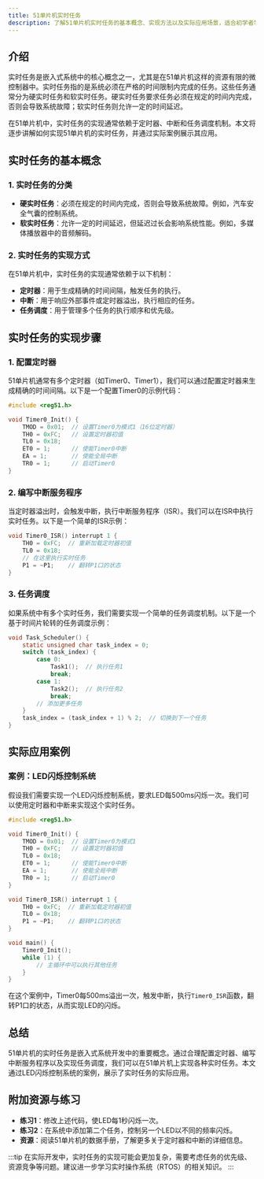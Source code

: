 ```yaml
---
title: 51单片机实时任务
description: 了解51单片机实时任务的基本概念、实现方法以及实际应用场景，适合初学者学习。
---
```


## 介绍

实时任务是嵌入式系统中的核心概念之一，尤其是在51单片机这样的资源有限的微控制器中。实时任务指的是系统必须在严格的时间限制内完成的任务。这些任务通常分为硬实时任务和软实时任务。硬实时任务要求任务必须在规定的时间内完成，否则会导致系统故障；软实时任务则允许一定的时间延迟。

在51单片机中，实时任务的实现通常依赖于定时器、中断和任务调度机制。本文将逐步讲解如何实现51单片机的实时任务，并通过实际案例展示其应用。

## 实时任务的基本概念

### 1. 实时任务的分类

- **硬实时任务**：必须在规定的时间内完成，否则会导致系统故障。例如，汽车安全气囊的控制系统。
- **软实时任务**：允许一定的时间延迟，但延迟过长会影响系统性能。例如，多媒体播放器中的音频解码。

### 2. 实时任务的实现方式

在51单片机中，实时任务的实现通常依赖于以下机制：

- **定时器**：用于生成精确的时间间隔，触发任务的执行。
- **中断**：用于响应外部事件或定时器溢出，执行相应的任务。
- **任务调度**：用于管理多个任务的执行顺序和优先级。

## 实时任务的实现步骤

### 1. 配置定时器

51单片机通常有多个定时器（如Timer0、Timer1），我们可以通过配置定时器来生成精确的时间间隔。以下是一个配置Timer0的示例代码：

```c
#include <reg51.h>

void Timer0_Init() {
    TMOD = 0x01;  // 设置Timer0为模式1（16位定时器）
    TH0 = 0xFC;   // 设置定时器初值
    TL0 = 0x18;
    ET0 = 1;      // 使能Timer0中断
    EA = 1;       // 使能全局中断
    TR0 = 1;      // 启动Timer0
}
```

### 2. 编写中断服务程序

当定时器溢出时，会触发中断，执行中断服务程序（ISR）。我们可以在ISR中执行实时任务。以下是一个简单的ISR示例：

```c
void Timer0_ISR() interrupt 1 {
    TH0 = 0xFC;  // 重新加载定时器初值
    TL0 = 0x18;
    // 在这里执行实时任务
    P1 = ~P1;    // 翻转P1口的状态
}
```

### 3. 任务调度

如果系统中有多个实时任务，我们需要实现一个简单的任务调度机制。以下是一个基于时间片轮转的任务调度示例：

```c
void Task_Scheduler() {
    static unsigned char task_index = 0;
    switch (task_index) {
        case 0:
            Task1();  // 执行任务1
            break;
        case 1:
            Task2();  // 执行任务2
            break;
        // 添加更多任务
    }
    task_index = (task_index + 1) % 2;  // 切换到下一个任务
}
```

## 实际应用案例

### 案例：LED闪烁控制系统

假设我们需要实现一个LED闪烁控制系统，要求LED每500ms闪烁一次。我们可以使用定时器和中断来实现这个实时任务。

```c
#include <reg51.h>

void Timer0_Init() {
    TMOD = 0x01;  // 设置Timer0为模式1
    TH0 = 0xFC;   // 设置定时器初值
    TL0 = 0x18;
    ET0 = 1;      // 使能Timer0中断
    EA = 1;       // 使能全局中断
    TR0 = 1;      // 启动Timer0
}

void Timer0_ISR() interrupt 1 {
    TH0 = 0xFC;  // 重新加载定时器初值
    TL0 = 0x18;
    P1 = ~P1;    // 翻转P1口的状态
}

void main() {
    Timer0_Init();
    while (1) {
        // 主循环中可以执行其他任务
    }
}
```

在这个案例中，Timer0每500ms溢出一次，触发中断，执行`Timer0_ISR`函数，翻转P1口的状态，从而实现LED的闪烁。

## 总结

51单片机的实时任务是嵌入式系统开发中的重要概念。通过合理配置定时器、编写中断服务程序以及实现任务调度，我们可以在51单片机上实现各种实时任务。本文通过LED闪烁控制系统的案例，展示了实时任务的实际应用。

## 附加资源与练习

- **练习1**：修改上述代码，使LED每1秒闪烁一次。
- **练习2**：在系统中添加第二个任务，控制另一个LED以不同的频率闪烁。
- **资源**：阅读51单片机的数据手册，了解更多关于定时器和中断的详细信息。

:::tip
在实际开发中，实时任务的实现可能会更加复杂，需要考虑任务的优先级、资源竞争等问题。建议进一步学习实时操作系统（RTOS）的相关知识。
:::